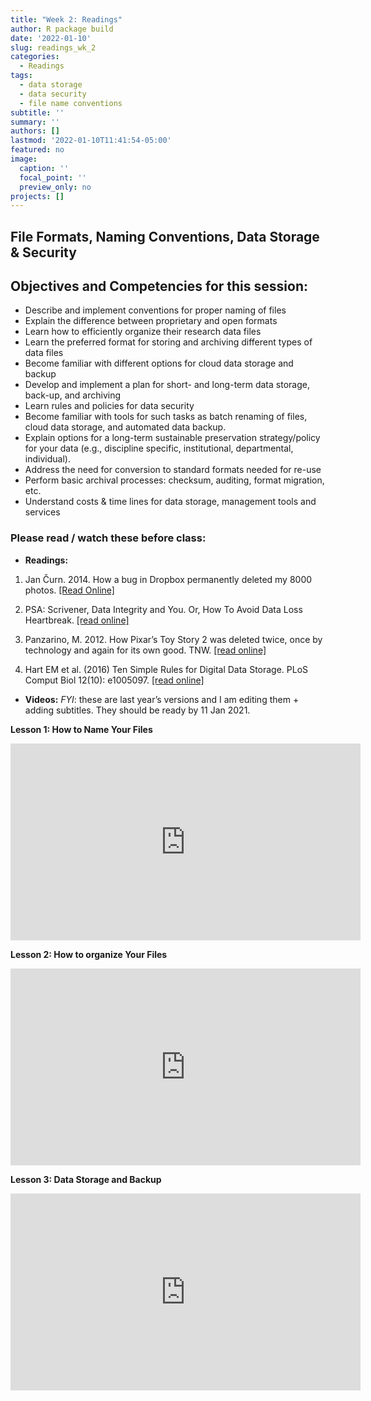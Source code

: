 ```yaml
---
title: "Week 2: Readings"
author: R package build
date: '2022-01-10'
slug: readings_wk_2
categories:
  - Readings
tags:
  - data storage
  - data security
  - file name conventions
subtitle: ''
summary: ''
authors: []
lastmod: '2022-01-10T11:41:54-05:00'
featured: no
image:
  caption: ''
  focal_point: ''
  preview_only: no
projects: []
---
```


## File Formats, Naming Conventions, Data Storage & Security

## Objectives and Competencies for this session:  

  * Describe and implement conventions for proper naming of files 
  * Explain the difference between proprietary and open formats
  * Learn how to efficiently organize their research data files
  * Learn the preferred format for storing and archiving different types of data files
  * Become familiar with different options for cloud data storage and backup 
  * Develop and implement a plan for short- and long-term data storage, back-up, and archiving
  * Learn rules and policies for data security 
  * Become familiar with tools for such tasks as batch renaming of files, cloud data storage, and automated data backup.
  * Explain options for a long-term sustainable preservation strategy/policy for your data (e.g., discipline specific, institutional, departmental, individual).
  * Address the need for conversion to standard formats needed for re-use
  * Perform basic archival processes: checksum, auditing, format migration, etc.
  * Understand costs & time lines for data storage, management tools and services

### Please read / watch these before class:


* **Readings: **

1.  Jan Čurn. 2014. How a bug in Dropbox permanently deleted my 8000 photos.  [[Read Online]](https://medium.com/@jancurn/how-bug-in-dropbox-permanently-deleted-my-8000-photos-cb7dcf13647b) 

2.  PSA: Scrivener, Data Integrity and You. Or, How To Avoid Data Loss Heartbreak.  [[read online]](https://www.reddit.com/r/writing/comments/62hr7o/psa_scrivener_data_integrity_and_you_or_how_to/) 

3. Panzarino, M. 2012. How Pixar’s Toy Story 2 was deleted twice, once by technology and again for its own good. TNW.  [[read online]](https://thenextweb.com/media/2012/05/21/how-pixars-toy-story-2-was-deleted-twice-once-by-technology-and-again-for-its-own-good/)

4.  Hart EM et al. (2016) Ten Simple Rules for Digital Data Storage. PLoS Comput Biol 12(10): e1005097. [[read online]](https://doi.org/10.1371/journal.pcbi.1005097)


* **Videos:** _FYI_: these are last year's versions and I am editing them + adding subtitles. They should be ready by 11 Jan 2021.


**Lesson 1: How to Name Your Files**  

<iframe width="560" height="315" src="https://www.youtube.com/embed/BMwI7ubvTnE" title="YouTube video player" frameborder="0" allow="accelerometer; autoplay; clipboard-write; encrypted-media; gyroscope; picture-in-picture" allowfullscreen></iframe>


**Lesson 2: How to organize Your Files**  

<iframe width="560" height="315" src="https://www.youtube.com/embed/h1hIKNC64ac" title="YouTube video player" frameborder="0" allow="accelerometer; autoplay; clipboard-write; encrypted-media; gyroscope; picture-in-picture" allowfullscreen></iframe>



**Lesson 3: Data Storage and Backup**

<iframe width="560" height="315" src="https://www.youtube.com/embed/H06GSL66Mec" title="YouTube video player" frameborder="0" allow="accelerometer; autoplay; clipboard-write; encrypted-media; gyroscope; picture-in-picture" allowfullscreen></iframe>

